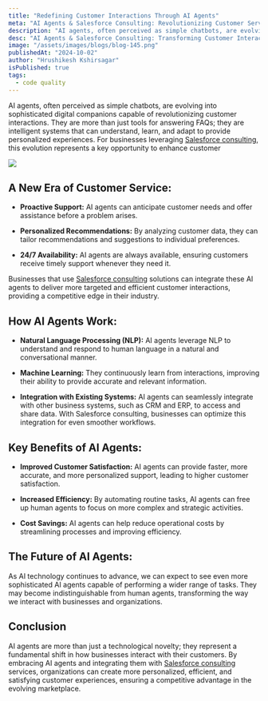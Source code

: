 ```yaml
---
title: "Redefining Customer Interactions Through AI Agents"
meta: "AI Agents & Salesforce Consulting: Revolutionizing Customer Service"
description: "AI agents, often perceived as simple chatbots, are evolving into sophisticated digital companions capable of revolutionizing customer interactions. They are more than just tools for answering"
desc: "AI Agents & Salesforce Consulting: Transforming Customer Interactions with Proactive Support, Personalization, and 24/7 Availability for Businesses"
image: "/assets/images/blogs/blog-145.png"
publishedAt: "2024-10-02"
author: "Hrushikesh Kshirsagar"
isPublished: true
tags:
  - code quality
---
```


AI agents, often perceived as simple chatbots, are evolving into sophisticated digital companions capable of revolutionizing customer interactions. They are more than just tools for answering FAQs; they are intelligent systems that can understand, learn, and adapt to provide personalized experiences. For businesses leveraging [Salesforce consulting](https://cloudprism.in/salesforce-consultation), this evolution represents a key opportunity to enhance customer

<Image src="/assets/images/blogs/blog-146.png" />

## A New Era of Customer Service:

- **Proactive Support:** AI agents can anticipate customer needs and offer assistance before a problem arises.

- **Personalized Recommendations:** By analyzing customer data, they can tailor recommendations and suggestions to individual preferences.

- **24/7 Availability:** AI agents are always available, ensuring customers receive timely support whenever they need it.

Businesses that use [Salesforce consulting](https://cloudprism.in/salesforce-consultation) solutions can integrate these AI agents to deliver more targeted and efficient customer interactions, providing a competitive edge in their industry.

## How AI Agents Work:

- **Natural Language Processing (NLP):** AI agents leverage NLP to understand and respond to human language in a natural and conversational manner.

- **Machine Learning:** They continuously learn from interactions, improving their ability to provide accurate and relevant information.

- **Integration with Existing Systems:** AI agents can seamlessly integrate with other business systems, such as CRM and ERP, to access and share data. With Salesforce consulting, businesses can optimize this integration for even smoother workflows.

## Key Benefits of AI Agents:

- **Improved Customer Satisfaction:** AI agents can provide faster, more accurate, and more personalized support, leading to higher customer satisfaction.

- **Increased Efficiency:** By automating routine tasks, AI agents can free up human agents to focus on more complex and strategic activities.

- **Cost Savings:** AI agents can help reduce operational costs by streamlining processes and improving efficiency.

## The Future of AI Agents:

As AI technology continues to advance, we can expect to see even more sophisticated AI agents capable of performing a wider range of tasks. They may become indistinguishable from human agents, transforming the way we interact with businesses and organizations.

## Conclusion

AI agents are more than just a technological novelty; they represent a fundamental shift in how businesses interact with their customers. By embracing AI agents and integrating them with [Salesforce consulting](https://cloudprism.in/salesforce-consultation) services, organizations can create more personalized, efficient, and satisfying customer experiences, ensuring a competitive advantage in the evolving marketplace.
